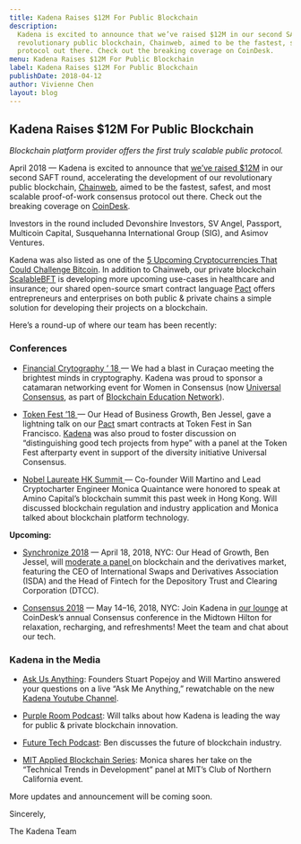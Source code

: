 ```yaml
---
title: Kadena Raises $12M For Public Blockchain
description:
  Kadena is excited to announce that we’ve raised $12M in our second SAFT round, accelerating the development of our
  revolutionary public blockchain, Chainweb, aimed to be the fastest, safest, and most scalable proof-of-work consensus
  protocol out there. Check out the breaking coverage on CoinDesk.
menu: Kadena Raises $12M For Public Blockchain
label: Kadena Raises $12M For Public Blockchain
publishDate: 2018-04-12
author: Vivienne Chen
layout: blog
---
```


## Kadena Raises $12M For Public Blockchain

_Blockchain platform provider offers the first truly scalable public protocol._

April 2018 — Kadena is excited to announce that
[we’ve raised $12M](https://www.prnewswire.com/news-releases/kadena-raises-12mm-from-devonshire-fidelity-sig-asimov-ventures-sv-angel-for-new-enterprise-grade-public-blockchain-300628720.html?tc=eml_cleartime)
in our second SAFT round, accelerating the development of our revolutionary public blockchain,
[Chainweb](http://kadena.io/#/public), aimed to be the fastest, safest, and most scalable proof-of-work consensus
protocol out there. Check out the breaking coverage on
[CoinDesk](https://www.coindesk.com/blockchain-startup-kadena-raises-12-million-saft-sale/).

Investors in the round included Devonshire Investors, SV Angel, Passport, Multicoin Capital, Susquehanna International
Group (SIG), and Asimov Ventures.

Kadena was also listed as one of the
[5 Upcoming Cryptocurrencies That Could Challenge Bitcoin](https://www.techbullion.com/5-upcoming-cryptocurrencies-that-could-challenge-bitcoin/).
In addition to Chainweb, our private blockchain [ScalableBFT](http://kadena.io/#/enterprise) is developing more upcoming
use-cases in healthcare and insurance; our shared open-source smart contract language [Pact](http://kadena.io/#/pact)
offers entrepreneurs and enterprises on both public & private chains a simple solution for developing their projects on
a blockchain.

Here’s a round-up of where our team has been recently:

### Conferences

- [Financial Crytography ’ 18 ](https://fc18.ifca.ai/)— We had a blast in Curaçao meeting the brightest minds in
  cryptography. Kadena was proud to sponsor a catamaran networking event for Women in Consensus (now
  [Universal Consensus](http://universalconsensus.org), as part of
  [Blockchain Education Network](https://www.blockchainedu.org/)).

- [Token Fest ’18 ](http://tokenfest.io)— Our Head of Business Growth, Ben Jessel, gave a lightning talk on our
  [Pact](http://kadena.io/#/pact) smart contracts at Token Fest in San Francisco. [Kadena](http://kadena.io) was also
  proud to foster discussion on “distinguishing good tech projects from hype” with a panel at the Token Fest afterparty
  event in support of the diversity initiative Universal Consensus.

- [Nobel Laureate HK Summit ](https://hksummitglobalawardlaureate.splashthat.com/)— Co-founder Will Martino and Lead
  Cryptocharter Engineer Monica Quaintance were honored to speak at Amino Capital’s blockchain summit this past week in
  Hong Kong. Will discussed blockchain regulation and industry application and Monica talked about blockchain platform
  technology.

**Upcoming:**

- [Synchronize 2018](https://www.imn.org/investment-management/conference/Synchronize/) — April 18, 2018, NYC: Our Head
  of Growth, Ben Jessel, will
  [moderate a panel ](https://medium.com/kadena-io/synchronize-2018-blockchain-and-derivatives-panel-sneak-preview-7d6175b8a0de)on
  blockchain and the derivatives market, featuring the CEO of International Swaps and Derivatives Association (ISDA) and
  the Head of Fintech for the Depository Trust and Clearing Corporation (DTCC).

- [Consensus 2018](https://www.coindesk.com/events/consensus-2018/) — May 14–16, 2018, NYC: Join Kadena in
  [our lounge](https://consensus2018.mapyourshow.com/7_0/floorplan/?hallID=E&selectedBooth=booth~Lincoln%20Suite) at
  CoinDesk’s annual Consensus conference in the Midtown Hilton for relaxation, recharging, and refreshments! Meet the
  team and chat about our tech.

### Kadena in the Media

- [Ask Us Anything](https://youtu.be/L7_XmtSpE1k): Founders Stuart Popejoy and Will Martino answered your questions on a
  live “Ask Me Anything,” rewatchable on the new
  [Kadena Youtube Channel](https://www.youtube.com/channel/UCB6-MaxD2hlcGLL70ukHotA).

- [Purple Room Podcast](https://soundcloud.com/user-410580088/s01e08-william-martino-ceo-of-kadena-llc): Will talks
  about how Kadena is leading the way for public & private blockchain innovation.

- [Future Tech Podcast](https://www.futuretechpodcast.com/podcasts/ben-jessel-head-business-growth-kadena/): Ben
  discusses the future of blockchain industry.

- [MIT Applied Blockchain Series](https://youtu.be/x9v6dosMGzI): Monica shares her take on the “Technical Trends in
  Development” panel at MIT’s Club of Northern California event.

More updates and announcement will be coming soon.

Sincerely,

The Kadena Team
